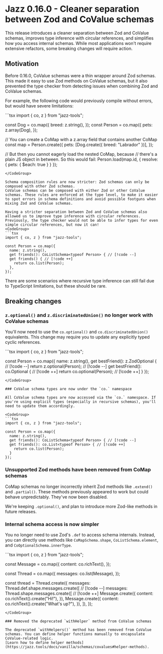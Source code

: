 
# Jazz 0.16.0 - Cleaner separation between Zod and CoValue schemas

This release introduces a cleaner separation between Zod and CoValue schemas, improves type inference with circular references, and simplifies how you access internal schemas.
While most applications won't require extensive refactors, some breaking changes will require action.

## Motivation

Before 0.16.0, CoValue schemas were a thin wrapper around Zod schemas. This made it easy to use Zod methods on CoValue schemas,
but it also prevented the type checker from detecting issues when combining Zod and CoValue schemas.

For example, the following code would previously compile without errors, but would have severe limitations:

<CodeGroup>
```tsx
import { co, z } from "jazz-tools";

const Dog = co.map({
  breed: z.string(),
});
const Person = co.map({
  pets: z.array(Dog),
});

// You can create a CoMap with a z.array field that contains another CoMap
const map = Person.create({
  pets: [Dog.create({ breed: "Labrador" })],
});

// But then you cannot eagerly load the nested CoMap, because
// there's a plain JS object in between. So this would fail:
Person.load(map.id, { resolve: { pets: { $each: true } } });
```
</CodeGroup>

Schema composition rules are now stricter: Zod schemas can only be composed with other Zod schemas.
CoValue schemas can be composed with either Zod or other CoValue schemas. These rules are enforced at the type level, to make it easier
to spot errors in schema definitions and avoid possible footguns when mixing Zod and CoValue schemas.

Having a stricter separation between Zod and CoValue schemas also allowed us to improve type inference with circular references.
Previously, the type checker would not be able to infer types for even simple circular references, but now it can!
<CodeGroup>
```tsx
import { co, z } from "jazz-tools";

const Person = co.map({
  name: z.string(),
  get friends(): CoListSchema<typeof Person> { // [!code --]
  get friends() { // [!code ++]
    return co.list(Person);
  },
});
```
</CodeGroup>

There are some scenarios where recursive type inference can still fail due to TypeScript limitations, but these should be rare.

## Breaking changes

### `z.optional()` and `z.discriminatedUnion()` no longer work with CoValue schemas

You'll now need to use the `co.optional()` and `co.discriminatedUnion()` equivalents.
This change may require you to update any explicitly typed cyclic references.

<CodeGroup>
```tsx
import { co, z } from "jazz-tools";

const Person = co.map({
  name: z.string(),
  get bestFriend(): z.ZodOptional<typeof Person> { // [!code --]
    return z.optional(Person); // [!code --]
  get bestFriend(): co.Optional<typeof Person> { // [!code ++]
    return co.optional(Person); // [!code ++]
  }
});
```
</CodeGroup>

### CoValue schema types are now under the `co.` namespace

All CoValue schema types are now accessed via the `co.` namespace. If you're using explicit types (especially in recursive schemas), you'll need to update them accordingly.

<CodeGroup>
```tsx
import { co, z } from "jazz-tools";

const Person = co.map({
  name: z.string(),
  get friends(): CoListSchema<typeof Person> { // [!code --]
  get friends(): co.List<typeof Person> { // [!code ++]
    return co.list(Person);
  }
});
```
</CodeGroup>

### Unsupported Zod methods have been removed from CoMap schemas

CoMap schemas no longer incorrectly inherit Zod methods like `.extend()` and `.partial()`. These methods previously appeared to work but could behave unpredictably. They've now been disabled.

We're keeping `.optional()`, and plan to introduce more Zod-like methods in future releases.

### Internal schema access is now simpler

You no longer need to use Zod's `.def` to access schema internals. Instead, you can directly use methods like `CoMapSchema.shape`, `CoListSchema.element`, and `CoOptionalSchema.innerType`.

<CodeGroup>
```tsx
import { co, z } from "jazz-tools";

const Message = co.map({
  content: co.richText(),
});

const Thread = co.map({
  messages: co.list(Message),
});

const thread = Thread.create({
  messages: Thread.def.shape.messages.create([ // [!code --]
  messages: Thread.shape.messages.create([ // [!code ++]
    Message.create({
      content: co.richText().create("Hi!"),
    }),
    Message.create({
      content: co.richText().create("What's up?"),
    }),
  ]),
});
```
</CodeGroup>

### Removed the deprecated `withHelper` method from CoValue schemas

The deprecated `withHelpers()` method has been removed from CoValue schemas. You can define helper functions manually to encapsulate CoValue-related logic.
[Learn how to define helper methods](https://jazz.tools/docs/vanilla/schemas/covalues#helper-methods).
